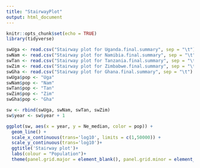 ---
title: "StairwayPlot"
output: html_document
---

```{r setup, include=FALSE}
knitr::opts_chunk$set(echo = TRUE)
library(tidyverse)
```

```{r}
swUga <- read.csv("Stairway plot for Uganda.final.summary", sep = "\t")
swNam <- read.csv("Stairway plot for Namibia.final.summary", sep = "\t")
swTan <- read.csv("Stairway plot for Tanzania.final.summary", sep = "\t")
swZim <- read.csv("Stairway plot for Zimbabwe.final.summary", sep = "\t")
swGha <- read.csv("Stairway plot for Ghana.final.summary", sep = "\t")
swUga$pop <- "Uga"
swNam$pop <- "Nam"
swTan$pop <- "Tan"
swZim$pop <- "Zim"
swGha$pop <- "Gha"

sw <- rbind(swUga, swNam, swTan, swZim)
sw$year <- sw$year + 1

ggplot(sw, aes(x = year, y = Ne_median, color = pop)) +
  geom_line() +
  scale_x_continuous(trans='log10', limits = c(1,50000)) +
  scale_y_continuous(trans='log10')+
  ggtitle('Stairway plot')+
  labs(colour = "Population")+
  theme(panel.grid.major = element_blank(), panel.grid.minor = element_blank())

```

